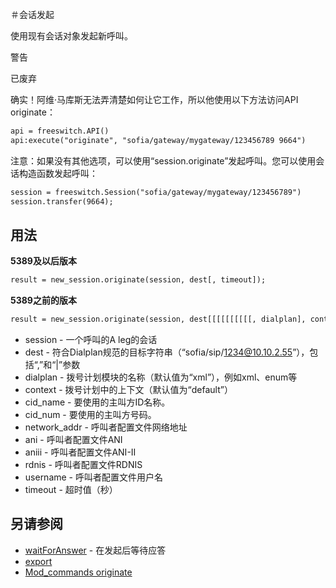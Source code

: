 ＃会话发起

使用现有会话对象发起新呼叫。

警告

已废弃

确实！阿维·马库斯无法弄清楚如何让它工作，所以他使用以下方法访问API originate：

```xml
api = freeswitch.API()
api:execute("originate", "sofia/gateway/mygateway/123456789 9664")
```

注意：如果没有其他选项，可以使用“session.originate”发起呼叫。您可以使用会话构造函数发起呼叫：

```xml
session = freeswitch.Session("sofia/gateway/mygateway/123456789")
session.transfer(9664);
```

## 用法

**5389及以后版本**

```xml
result = new_session.originate(session, dest[, timeout]);
```

**5389之前的版本**

```xml
result = new_session.originate(session, dest[[[[[[[[[[, dialplan], context], cid_name], cid_num], network_addr], ani], aniii], rdnis], username], timeou
```

- session - 一个呼叫的A leg的会话
- dest - 符合Dialplan规范的目标字符串（“sofia/sip/1234@10.10.2.55”），包括“,”和“|”参数
- dialplan - 拨号计划模块的名称（默认值为“xml”），例如xml、enum等
- context - 拨号计划中的上下文（默认值为“default”）
- cid_name - 要使用的主叫方ID名称。
- cid_num - 要使用的主叫方号码。
- network_addr - 呼叫者配置文件网络地址
- ani - 呼叫者配置文件ANI
- aniii - 呼叫者配置文件ANI-II
- rdnis - 呼叫者配置文件RDNIS
- username - 呼叫者配置文件用户名
- timeout - 超时值（秒）

## 另请参阅

* [waitForAnswer](https://wiki.freeswitch.org/wiki/Session%5FwaitForAnswer "Session waitForAnswer") \- 在发起后等待应答
* [export](https://wiki.freeswitch.org/wiki/Misc.%5FDialplan%5FTools%5Fexport "Misc. Dialplan Tools export")
* [Mod\_commands originate](../../../Modules/mod_commands_1966741.mdx#--)